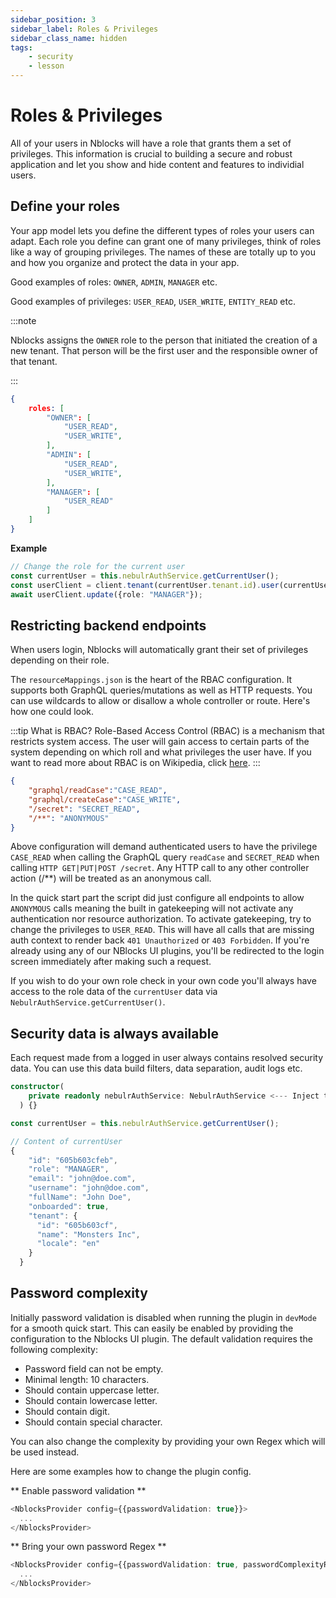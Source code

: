 ```yaml
---
sidebar_position: 3
sidebar_label: Roles & Privileges
sidebar_class_name: hidden
tags:
    - security
    - lesson
---
```



# Roles & Privileges
All of your users in Nblocks will have a role that grants them a set of privileges. 
This information is crucial to building a secure and robust application and let you show and hide content and features to individial users.

## Define your roles
Your app model lets you define the different types of roles your users can adapt. 
Each role you define can grant one of many privileges, think of roles like a way of grouping privileges. 
The names of these are totally up to you and how you organize and protect the data in your app.

Good examples of roles: `OWNER`, `ADMIN`, `MANAGER` etc.

Good examples of privileges: `USER_READ`, `USER_WRITE`, `ENTITY_READ` etc.

:::note

Nblocks assigns the `OWNER` role to the person that initiated the creation of a new tenant. That person will be the first user and the responsible owner of that tenant.

:::


```json
{
    roles: [
        "OWNER": [
            "USER_READ",
            "USER_WRITE",
        ],
        "ADMIN": [
            "USER_READ",
            "USER_WRITE",
        ],
        "MANAGER": [
            "USER_READ"
        ]
    ]
}
```

**Example**
<Tabs>
<TabItem value="nestjs" label="NestJS" default>

```typescript
// Change the role for the current user
const currentUser = this.nebulrAuthService.getCurrentUser();
const userClient = client.tenant(currentUser.tenant.id).user(currentUser.id);
await userClient.update({role: "MANAGER"});
```

</TabItem>
</Tabs>

## Restricting backend endpoints
When users login, Nblocks will automatically grant their set of privileges depending on their role.

The `resourceMappings.json` is the heart of the RBAC configuration. It supports both GraphQL queries/mutations as well as HTTP requests. You can use wildcards to allow or disallow a whole controller or route. Here's how one could look.

:::tip What is RBAC?
Role-Based Access Control (RBAC) is a mechanism that restricts system access. The user will gain access to certain parts of the system depending on which roll and what privileges the user have. If you want to read more about RBAC is on Wikipedia, click [here](https://en.wikipedia.org/wiki/Role-based_access_control).
:::

```json title=nblocks/config/resourceMappings.json
{
    "graphql/readCase":"CASE_READ",
    "graphql/createCase":"CASE_WRITE",
    "/secret": "SECRET_READ",
    "/**": "ANONYMOUS"
}
```

Above configuration will demand authenticated users to have the privilege `CASE_READ` when calling the GraphQL query `readCase` and `SECRET_READ` when calling `HTTP GET|PUT|POST /secret`. Any HTTP call to any other controller action (/\*\*) will be treated as an anonymous call.

In the quick start part the script did just configure all endpoints to allow `ANONYMOUS` calls meaning the built in gatekeeping will not activate any authentication nor resource authorization. To activate gatekeeping, try to change the privileges to `USER_READ`. This will have all calls that are missing auth context to render back `401 Unauthorized` or `403 Forbidden`. If you're already using any of our NBlocks UI plugins, you'll be redirected to the login screen immediately after making such a request.

If you wish to do your own role check in your own code you'll always have access to the role data of the `currentUser` data via `NebulrAuthService.getCurrentUser()`.

## Security data is always available
Each request made from a logged in user always contains resolved security data. You can use this data build filters, data separation, audit logs etc.
<Tabs>
<TabItem value="nestjs" label="NestJS" default>

```typescript
constructor(
    private readonly nebulrAuthService: NebulrAuthService <--- Inject the NebulrAuthService
  ) {}

const currentUser = this.nebulrAuthService.getCurrentUser();

// Content of currentUser
{
    "id": "605b603cfeb",
    "role": "MANAGER",
    "email": "john@doe.com",
    "username": "john@doe.com",
    "fullName": "John Doe",
    "onboarded": true,
    "tenant": {
      "id": "605b603cf",
      "name": "Monsters Inc",
      "locale": "en"
    }
  }
```

</TabItem>
</Tabs>

## Password complexity
Initially password validation is disabled when running the plugin in `devMode` for a smooth quick start. This can easily be enabled by providing the configuration to the Nblocks UI plugin.
The default validation requires the following complexity:
- Password field can not be empty.
- Minimal length: 10 characters.
- Should contain uppercase letter.
- Should contain lowercase letter.
- Should contain digit.
- Should contain special character.

You can also change the complexity by providing your own Regex which will be used instead.

Here are some examples how to change the plugin config.

<Tabs>
<TabItem value="react" label="React" default>

** Enable password validation **
```typescript
<NblocksProvider config={{passwordValidation: true}}>
  ...
</NblocksProvider>
```

** Bring your own password Regex **
```typescript
<NblocksProvider config={{passwordValidation: true, passwordComplexityRegex: /^(?=.*[A-z])(?=.*[A-Z])(?=.*[0-9])(?=.*[$@])(?!.*[iIoO])\S{6,12}$/ }}>
  ...
</NblocksProvider>
```

</TabItem>
</Tabs>
